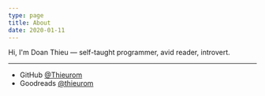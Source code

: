 ```yaml
---
type: page
title: About
date: 2020-01-11
---
```


Hi, I'm Doan Thieu — self-taught programmer, avid reader, introvert.

---

- GitHub [@Thieurom](https://github.com/Thieurom)
- Goodreads [@thieurom](https://www.goodreads.com/user/show/25954119-thi-u)
